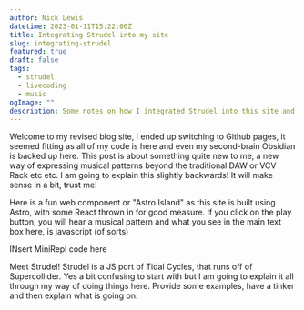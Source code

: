 ```yaml
---
author: Nick Lewis
datetime: 2023-01-11T15:22:00Z
title: Integrating Strudel into my site
slug: integrating-strudel
featured: true
draft: false
tags:
  - strudel
  - livecoding
  - music
ogImage: ""
description: Some notes on how I integrated Strudel into this site and a few demos
---
```



Welcome to my revised blog site, I ended up switching to Github pages, it seemed fitting as all of my code is here and even my second-brain Obsidian is backed up here.
This post is about something quite new to me, a new way of expressing musical patterns beyond the traditional DAW or VCV Rack etc etc. I am going to explain this slightly backwards!
It will make sense in a bit, trust me!

Here is a fun web component or "Astro Island" as this site is built using Astro, with some React thrown in for good measure. If you click on the play button, you will hear a
musical pattern and what you see in the main text box here, is javascript (of sorts)

INsert MiniRepl code here

Meet Strudel! Strudel is a JS port of Tidal Cycles, that runs off of Supercollider. Yes a bit confusing to start with but I am going to explain it all through my way of doing things here.
Provide some examples, have a tinker and then explain what is going on.

